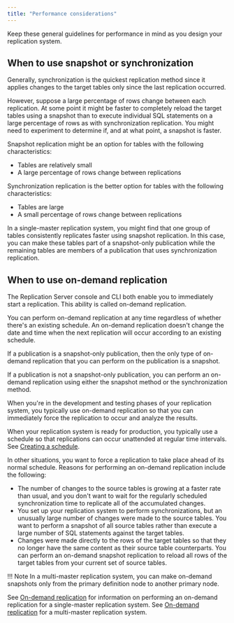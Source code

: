 ```yaml
---
title: "Performance considerations"
---
```


<div id="performance_considerations" class="registered_link"></div>

Keep these general guidelines for performance in mind as you design your replication system.

## When to use snapshot or synchronization

Generally, synchronization is the quickest replication method since it applies changes to the target tables only since the last replication occurred.

However, suppose a large percentage of rows change between each replication. At some point it might be faster to completely reload the target tables using a snapshot than to execute individual SQL statements on a large percentage of rows as with synchronization replication. You might need to experiment to determine if, and at what point, a snapshot is faster.

Snapshot replication might be an option for tables with the following characteristics:

-   Tables are relatively small
-   A large percentage of rows change between replications

Synchronization replication is the better option for tables with the following characteristics:

-   Tables are large
-   A small percentage of rows change between replications

In a single-master replication system, you might find that one group of tables consistently replicates faster using snapshot replication. In this case, you can make these tables part of a snapshot-only publication while the remaining tables are members of a publication that uses synchronization replication.

## When to use on-demand replication

The Replication Server console and CLI both enable you to immediately start a replication. This ability is called on-demand replication.

You can perform on-demand replication at any time regardless of whether there's an existing schedule. An on-demand replication doesn't change the date and time when the next replication will occur according to an existing schedule.

If a publication is a snapshot-only publication, then the only type of on-demand replication that you can perform on the publication is a snapshot.

If a publication is not a snapshot-only publication, you can perform an on-demand replication using either the snapshot method or the synchronization method.

When you're in the development and testing phases of your replication system, you typically use on-demand replication so that you can immediately force the replication to occur and analyze the results.

When your replication system is ready for production, you typically use a schedule so that replications can occur unattended at regular time intervals. See [Creating a schedule](../../07_common_operations/02_creating_schedule/#creating_schedule).

In other situations, you want to force a replication to take place ahead of its normal schedule. Reasons for performing an on-demand replication include the following:

-   The number of changes to the source tables is growing at a faster rate than usual, and you don't want to wait for the regularly scheduled synchronization time to replicate all of the accumulated changes.
-   You set up your replication system to perform synchronizations, but an unusually large number of changes were made to the source tables. You want to perform a snapshot of all source tables rather than execute a large number of SQL statements against the target tables.
-   Changes were made directly to the rows of the target tables so that they no longer have the same content as their source table counterparts. You can perform an on-demand snapshot replication to reload all rows of the target tables from your current set of source tables.

!!! Note
    In a multi-master replication system, you can make on-demand snapshots only from the primary definition node to another primary node.

See [On-demand replication](../../05_smr_operation/04_on_demand_replication/#on_demand_replication) for information on performing an on-demand replication for a single-master replication system. See [On-demand replication](../../06_mmr_operation/05_on_demand_replication_mmr/#on_demand_replication_mmr) for a multi-master replication system.
